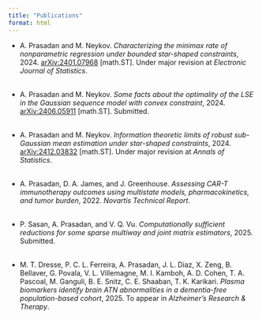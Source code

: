 ```yaml
---
title: "Publications"
format: html
---
```


- A. Prasadan and M. Neykov. *Characterizing the minimax rate of nonparametric regression under bounded star-shaped constraints*, 2024. [arXiv:2401.07968](https://arxiv.org/abs/2401.07968) [math.ST]. Under major revision at *Electronic Journal of Statistics*.  
<br>

- A. Prasadan and M. Neykov. *Some facts about the optimality of the LSE in the Gaussian sequence model with convex constraint*, 2024. [arXiv:2406.05911](https://arxiv.org/abs/2406.05911) [math.ST]. Submitted.  
<br>

- A. Prasadan and M. Neykov. *Information theoretic limits of robust sub-Gaussian mean estimation under star-shaped constraints*, 2024. [arXiv:2412.03832](https://arxiv.org/abs/2412.03832) [math.ST]. Under major revision at *Annals of Statistics*.  
<br>

- A. Prasadan, D. A. James, and J. Greenhouse. *Assessing CAR-T immunotherapy outcomes using multistate models, pharmacokinetics, and tumor burden*, 2022. *Novartis Technical Report*.  
<br>

- P. Sasan, A. Prasadan, and V. Q. Vu. *Computationally sufficient reductions for some sparse multiway and joint matrix estimators*, 2025. Submitted.  
<br>

- M. T. Dresse, P. C. L. Ferreira, A. Prasadan, J. L. Diaz, X. Zeng, B. Bellaver, G. Povala, V. L. Villemagne, M. I. Kamboh, A. D. Cohen, T. A. Pascoal, M. Ganguli, B. E. Snitz, C. E. Shaaban, T. K. Karikari. *Plasma biomarkers identify brain ATN abnormalities in a dementia-free population-based cohort*, 2025. To appear in *Alzheimer’s Research & Therapy*. 

